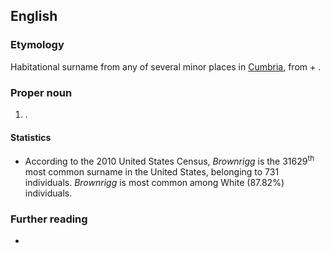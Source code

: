 ==English==
{{wikipedia}}

===Etymology===
Habitational surname from any of several minor places in [[Cumbria]], from {{der|en|ang|brūn||brown}} + {{m|ang|hryċġ||ridge}}.

===Proper noun===
{{en-proper noun|s}}

# {{surname|en|from=Old English|nodot=1}}.

====Statistics====
* According to the 2010 United States Census, ''Brownrigg'' is the 31629<sup>th</sup> most common surname in the United States, belonging to 731 individuals. ''Brownrigg'' is most common among White (87.82%) individuals.

===Further reading===
* {{R:en:DAFN}}